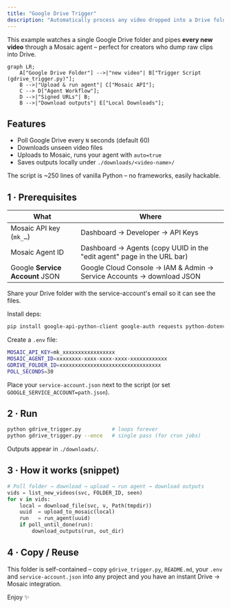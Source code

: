 ```yaml
---
title: "Google Drive Trigger"
description: "Automatically process any video dropped into a Drive folder with Mosaic."
---
```


This example watches a single Google Drive folder and pipes **every new video** through a Mosaic agent – perfect for creators who dump raw clips into Drive.

```mermaid
graph LR;
    A["Google Drive Folder"] -->|"new video"| B["Trigger Script (gdrive_trigger.py)"];
    B -->|"Upload & run agent"| C["Mosaic API"];
    C --> D["Agent Workflow"];
    D -->|"Signed URLs"| B;
    B -->|"Download outputs"| E["Local Downloads"];
```

## Features

* Poll Google Drive every `N` seconds (default 60)
* Downloads unseen video files
* Uploads to Mosaic, runs your agent with `auto=true`
* Saves outputs locally under `./downloads/<video-name>/`

<Note type="tip">The script is ~250 lines of vanilla Python – no frameworks, easily hackable.</Note>

## 1 · Prerequisites

| What | Where |
|------|-------|
| Mosaic API key (`mk_…`) | Dashboard → Developer → API Keys |
| Mosaic Agent ID | Dashboard → Agents (copy UUID in the "edit agent" page in the URL bar) |
| Google **Service Account** JSON | Google Cloud Console → IAM & Admin → Service Accounts → download JSON |

Share your Drive folder with the service-account's email so it can see the files.

Install deps:
```bash
pip install google-api-python-client google-auth requests python-dotenv
```

Create a `.env` file:
```bash
MOSAIC_API_KEY=mk_xxxxxxxxxxxxxxxxx
MOSAIC_AGENT_ID=xxxxxxxx-xxxx-xxxx-xxxx-xxxxxxxxxxxx
GDRIVE_FOLDER_ID=xxxxxxxxxxxxxxxxxxxxxxxxxxxxxxxxx
POLL_SECONDS=30
```
Place your `service-account.json` next to the script (or set `GOOGLE_SERVICE_ACCOUNT=path.json`).

## 2 · Run
```bash
python gdrive_trigger.py          # loops forever
python gdrive_trigger.py --once   # single pass (for cron jobs)
```

Outputs appear in `./downloads/`.

## 3 · How it works (snippet)

```python:title=gdrive_trigger.py
# Poll folder → download → upload → run agent → download outputs
vids = list_new_videos(svc, FOLDER_ID, seen)
for v in vids:
    local = download_file(svc, v, Path(tmpdir))
    uuid  = upload_to_mosaic(local)
    run   = run_agent(uuid)
    if poll_until_done(run):
        download_outputs(run, out_dir)
```

## 4 · Copy / Reuse

This folder is self-contained – copy `gdrive_trigger.py`, `README.md`, your `.env` and `service-account.json` into any project and you have an instant Drive → Mosaic integration.

Enjoy ✨ 